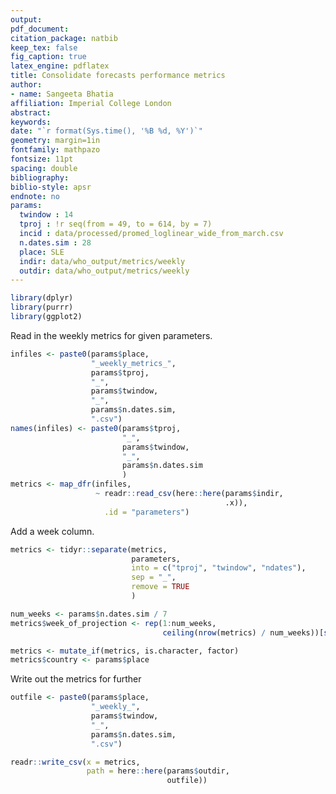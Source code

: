 ```yaml
---
output: 
pdf_document:
citation_package: natbib
keep_tex: false
fig_caption: true
latex_engine: pdflatex
title: Consolidate forecasts performance metrics
author:
- name: Sangeeta Bhatia
affiliation: Imperial College London
abstract: 
keywords: 
date: "`r format(Sys.time(), '%B %d, %Y')`"
geometry: margin=1in
fontfamily: mathpazo
fontsize: 11pt
spacing: double
bibliography: 
biblio-style: apsr
endnote: no
params:
  twindow : 14
  tproj : !r seq(from = 49, to = 614, by = 7)
  incid : data/processed/promed_loglinear_wide_from_march.csv
  n.dates.sim : 28
  place: SLE
  indir: data/who_output/metrics/weekly
  outdir: data/who_output/metrics/weekly
---
```


```r
library(dplyr)
library(purrr)
library(ggplot2)
```
Read in the weekly metrics for given parameters.

```r
infiles <- paste0(params$place,
                  "_weekly_metrics_",
                  params$tproj,
                  "_",
                  params$twindow,
                  "_",
                  params$n.dates.sim,
                  ".csv")
names(infiles) <- paste0(params$tproj,
                         "_",
                         params$twindow,
                         "_",
                         params$n.dates.sim
                         )
metrics <- map_dfr(infiles,
                   ~ readr::read_csv(here::here(params$indir,
                                                .x)),
                     .id = "parameters") 


```

Add a week column.

```r
metrics <- tidyr::separate(metrics,
                           parameters,
                           into = c("tproj", "twindow", "ndates"),
                           sep = "_",
                           remove = TRUE
                           )

num_weeks <- params$n.dates.sim / 7
metrics$week_of_projection <- rep(1:num_weeks,
                                  ceiling(nrow(metrics) / num_weeks))[seq_len(nrow(metrics))]

metrics <- mutate_if(metrics, is.character, factor)
metrics$country <- params$place

```

Write out the metrics for further 

```r
outfile <- paste0(params$place,
                  "_weekly_",
                  params$twindow,
                  "_",
                  params$n.dates.sim,
                  ".csv")

readr::write_csv(x = metrics,
                 path = here::here(params$outdir,
                                   outfile))
```
